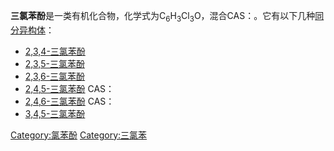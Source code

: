 '''三氯苯酚'''是一类有机化合物，化学式为C<sub>6</sub>H<sub>3</sub>Cl<sub>3</sub>O，混合CAS：{{CAS|25167-82-2}}。它有以下几种[[同分异构体|同分异构体]]：
*[[2,3,4-三氯苯酚|2,3,4-三氯苯酚]]
*[[2,3,5-三氯苯酚|2,3,5-三氯苯酚]]
*[[2,3,6-三氯苯酚|2,3,6-三氯苯酚]]
*[[2,4,5-三氯苯酚|2,4,5-三氯苯酚]] CAS：{{CAS|95-95-4}}
*[[2,4,6-三氯苯酚|2,4,6-三氯苯酚]] CAS：{{CAS|88-06-2}}
*[[3,4,5-三氯苯酚|3,4,5-三氯苯酚]]

{{化学消歧义}}
{{卤苯}}

[[Category:氯苯酚|Category:氯苯酚]]
[[Category:三氯苯|Category:三氯苯]]